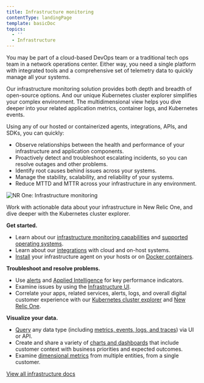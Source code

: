 ```yaml
---
title: Infrastructure monitoring
contentType: landingPage
template: basicDoc
topics:
  - ''
  - Infrastructure
---
```


You may be part of a cloud-based DevOps team or a traditional tech ops team in a network operations center. Either way, you need a single platform with integrated tools and a comprehensive set of telemetry data to quickly manage all your systems.

Our infrastructure monitoring solution provides both depth and breadth of open-source options. And our unique Kubernetes cluster explorer simplifies your complex environment. The multidimensional view helps you dive deeper into your related application metrics, container logs, and Kubernetes events.

Using any of our hosted or containerized agents, integrations, APIs, and SDKs, you can quickly:

* Observe relationships between the health and performance of your infrastructure and application components.
* Proactively detect and troubleshoot escalating incidents, so you can resolve outages and other problems.
* Identify root causes behind issues across your systems.
* Manage the stability, scalability, and reliability of your systems.
* Reduce MTTD and MTTR across your infrastructure in any environment.

![NR One: Infrastructure monitoring](/sites/default/files/thumbnails/image/infra-landing-page-prototype072220.png "NR One: Infrastructure monitoring")

Work with actionable data about your infrastructure in New Relic One, and dive deeper with the Kubernetes cluster explorer.

<Icon
  name="check-square"
  size="3em"
/>

**Get started.**

* Learn about our [infrastructure monitoring capabilities](/docs/infrastructure/new-relic-infrastructure/get-started/get-started-infrastructure-monitoring) and [supported operating systems](/docs/infrastructure/new-relic-infrastructure/getting-started/compatibility-requirements-new-relic-infrastructure).
* Learn about our [integrations](/docs/integrations/infrastructure-integrations/get-started/introduction-infrastructure-integrations) with cloud and on-host systems.
* [Install](/docs/infrastructure/install-infrastructure-agent/get-started/install-infrastructure-agent-new-relic) your infrastructure agent on your hosts or on [Docker containers](/docs/infrastructure/install-infrastructure-agent/linux-installation/docker-container-infrastructure-monitoring).

<Icon
  name="alert-triangle"
  size="3em"
/>

**Troubleshoot and resolve problems.**

* Use [alerts](/docs/infrastructure/infrastructure-alerts) and [Applied Intelligence](/docs/new-relic-one/use-new-relic-one/new-relic-ai/introduction-new-relic-ai) for key performance indicators.
* Examine issues by using the [Infrastructure UI](/docs/infrastructure/infrastructure-ui-pages/infrastructure-ui).
* Correlate your apps, related services, alerts, logs, and overall digital customer experience with our [Kubernetes cluster explorer](/docs/integrations/kubernetes-integration/understand-use-data/kubernetes-cluster-explorer) and [New Relic One](/docs/new-relic-one/use-new-relic-one/get-started/introduction-new-relic-one).

<Icon
  name="bar-chart-2"
  size="3em"
/>

**Visualize your data.**

* [Query](/docs/using-new-relic/data/understand-data/query-new-relic-data) any data type (including [metrics, events, logs, and traces](/docs/using-new-relic/data/understand-data/new-relic-data-types)) via UI or API.
* Create and share a variety of [charts and dashboards](/docs/dashboards/new-relic-one-dashboards/get-started/introduction-new-relic-one-dashboards) that include customer context with business priorities and expected outcomes.
* Examine [dimensional metrics](/docs/query-your-data/nrql-new-relic-query-language/nrql-query-tutorials/query-infrastructure-dimensional-metrics-nrql) from multiple entities, from a single customer.

[View all infrastructure docs](/docs/infrastructure?toc=true)
